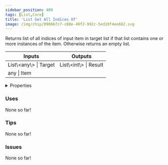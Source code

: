 ```yaml
---
sidebar_position: 409
tags: [List,Core]
title: 'List Get All Indices Of'
image: /img/chip/09066fc7-c88e-49f2-992c-5ed10f4ee682.svg
---
```


Returns list of all indices of input item in target list if that list contains one or more instances of the item. Otherwise returns an empty list.



<IChip uuid="09066fc7-c88e-49f2-992c-5ed10f4ee682"/>

<table><thead><tr><th>Inputs</th><th>Outputs</th></tr></thead><tbody><tr><td>List\&lt;any\&gt; | Target</td><td>List\&lt;int\&gt; | Result</td></tr><tr><td>any | Item</td><td /></tr></tbody></table>

<details>
  <summary>Properties</summary>
  <div>
    <div>
    <table>
      <tbody>
        <tr>
          <td>Is beta required?</td>
          <td>No</td>
        </tr>
        <tr>
          <td>Is chip a trolling risk?</td>
          <td>No</td>
        </tr>
        <tr>
          <td>Is chip a role assignment risk?</td>
          <td>No</td>
        </tr>
        <tr>
          <td>Chip UUID</td>
          <td>09066fc7-c88e-49f2-992c-5ed10f4ee682</td>
        </tr>
        <tr>
          <td>Room availability</td>
          <td>Available everywhere</td>
        </tr>
      </tbody>
    </table>
    </div>
  </div>
</details>

### Uses

None so far!

### Tips

None so far!

### Issues

None so far!